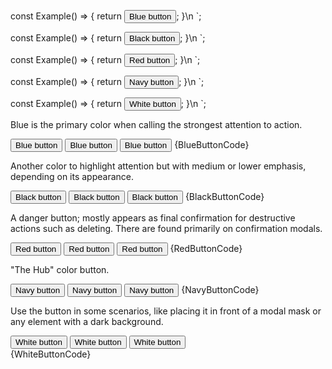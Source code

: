 
const Example() => {
	return <Button color="blue">Blue button</Button>;
}\n
`;

const Example() => {
	return <Button color="black">Black button</Button>;
}\n
`;

const Example() => {
	return <Button color="red">Red button</Button>;
}\n
`;

const Example() => {
	return <Button color="navy">Navy button</Button>;
}\n
`;

const Example() => {
	return <Button color="white">White button</Button>;
}\n
`;

<Section title="Blue" contained={true} border={true} style={{ paddingRight: 0, paddingLeft: 0 }}>
	<p>Blue is the primary color when calling the strongest attention to action.</p>
	<Preview wrapper={true}>
		<Button color="blue" theme="primary">Blue button</Button>
		<Button color="blue" theme="secondary">Blue button</Button>
		<Button color="blue" theme="tertiary">Blue button</Button>
	</Preview>
	<Snippet language="js">{BlueButtonCode}</Snippet>
</Section>

<Section title="Black" contained={true} border={true} style={{ paddingRight: 0, paddingLeft: 0 }}>
	<p>Another color to highlight attention but with medium or lower emphasis, depending on its appearance.</p>
	<Preview wrapper={true}>
		<Button color="black" theme="primary">Black button</Button>
		<Button color="black" theme="secondary">Black button</Button>
		<Button color="black" theme="tertiary">Black button</Button>
	</Preview>
	<Snippet language="js">{BlackButtonCode}</Snippet>
</Section>

<Section title="Red" contained={true} border={true} style={{ paddingRight: 0, paddingLeft: 0 }}>
	<p>A danger button; mostly appears as final confirmation for destructive actions such as deleting. There are found primarily on confirmation modals.</p>
	<Preview wrapper={true}>
		<Button color="red" theme="primary">Red button</Button>
		<Button color="red" theme="secondary">Red button</Button>
		<Button color="red" theme="tertiary">Red button</Button>
	</Preview>
	<Snippet language="js">{RedButtonCode}</Snippet>
</Section>

<Section title="Navy" contained={true} border={true} style={{ paddingRight: 0, paddingLeft: 0 }}>
	<p>"The Hub" color button.</p>
	<Preview wrapper={true}>
		<Button color="navy" theme="primary">Navy button</Button>
		<Button color="navy" theme="secondary">Navy button</Button>
		<Button color="navy" theme="tertiary">Navy button</Button>
	</Preview>
	<Snippet language="js">{NavyButtonCode}</Snippet>
</Section>

<Section title="White" contained={true} style={{ paddingRight: 0, paddingBottom: 0, paddingLeft: 0 }}>
	<p>Use the button in some scenarios, like placing it in front of a modal mask or any element with a dark background.</p>
	<Preview wrapper={true}>
		<div style={{ padding: 30, borderRadius: 4, background: '#333' }}>
			<Button color="white" theme="primary">White button</Button>
			<Button color="white" theme="secondary">White button</Button>
			<Button color="white" theme="tertiary">White button</Button>
		</div>
	</Preview>
	<Snippet language="js">{WhiteButtonCode}</Snippet>
</Section>
